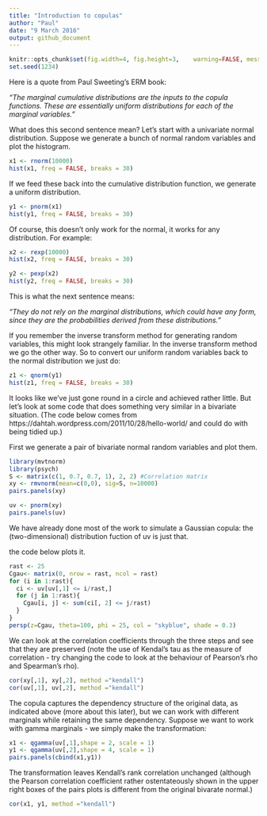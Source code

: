 ```yaml
---
title: "Introduction to copulas"
author: "Paul"
date: "9 March 2016"
output: github_document
---
```

```r
knitr::opts_chunk$set(fig.width=4, fig.height=3,    warning=FALSE, message=FALSE)
set.seed(1234)
```
Here is a quote from Paul Sweeting's ERM book:

*"The marginal cumulative distributions are the inputs to the copula functions. These are essentially uniform distributions for each of the marginal variables."*

What does this second sentence mean? Let's start with a univariate normal distribution. Suppose we generate a bunch of normal random variables and plot the histogram.

```r
x1 <- rnorm(10000)
hist(x1, freq = FALSE, breaks = 30)
```

If we feed these back into the cumulative distribution function, we generate a uniform distribution.

```r
y1 <- pnorm(x1)
hist(y1, freq = FALSE, breaks = 30)
```

Of course, this doesn't only work for the normal, it works for any distribution. For example:

```r
x2 <- rexp(10000)
hist(x2, freq = FALSE, breaks = 30)
```


```r
y2 <- pexp(x2)
hist(y2, freq = FALSE, breaks = 30)
```

This is what the next sentence means:

*"They do not rely on the marginal distributions, which could have any form, since they are the probabilities derived from these distributions."*

If you remember the inverse transform method for generating random variables, this might look strangely familiar. In the inverse transform method we go the other way. So to convert our uniform random variables back to the normal distribution we just do:

```r
z1 <- qnorm(y1)
hist(z1, freq = FALSE, breaks = 30)
```

It looks like we've just gone round in a circle and achieved rather little. But let's look at some code that does something very similar in a bivariate situation. (The code below comes from https://dahtah.wordpress.com/2011/10/28/hello-world/ and could do with being tidied up.)

First we generate a pair of bivariate normal random variables and plot them.
```r
library(mvtnorm)
library(psych)
S <- matrix(c(1, 0.7, 0.7, 1), 2, 2) #Correlation matrix
xy <- rmvnorm(mean=c(0,0), sig=S, n=10000)
pairs.panels(xy)

uv <- pnorm(xy)
pairs.panels(uv)
```

We have already done most of the work to simulate a Gaussian copula: the (two-dimensional) distribution fuction of uv is just that.

the code below plots it.

```r
rast <- 25
Cgau<- matrix(0, nrow = rast, ncol = rast)
for (i in 1:rast){
  ci <- uv[uv[,1] <= i/rast,]
  for (j in 1:rast){
    Cgau[i, j] <- sum(ci[, 2] <= j/rast)
  }
}
persp(z=Cgau, theta=100, phi = 25, col = "skyblue", shade = 0.3)
```


We can look at the correlation coefficients through the three steps and see that they are preserved (note the use of Kendal's tau as the measure of correlation - try changing the code to look at the behaviour of Pearson's rho and Spearman's rho).

```r
cor(xy[,1], xy[,2], method ="kendall")
cor(uv[,1], uv[,2], method ="kendall")
```

The copula captures the dependency structure of the original data, as indicated above (more about this later), but we can work with different marginals while retaining the same dependency. Suppose we want to work with gamma marginals - we simply make the transformation:

```r
x1 <- qgamma(uv[,1],shape = 2, scale = 1) 
y1 <- qgamma(uv[,2],shape = 4, scale = 1)
pairs.panels(cbind(x1,y1))
```

The transformation leaves Kendall's rank correlation unchanged (although the Pearson correlation coefficient rather ostentateously shown in the upper right boxes of the pairs plots is different from the original bivarate normal.)


```r
cor(x1, y1, method ="kendall")
```